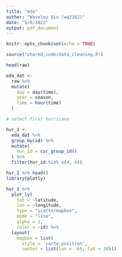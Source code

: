 ```yaml
---
title: "eda"
author: "Waveley Qiu (wq2162)"
date: "5/6/2022"
output: pdf_document
---
```


```r
knitr::opts_chunk$set(echo = TRUE)
```

```r
source("shared_code/data_cleaning.R")
```


```r
head(raw)

eda_dat <-
  raw %>%
  mutate(
    day = day(time),
    year = season,
    time = hour(time)
  )

# select first hurricane

hur_1 <- 
  eda_dat %>%
  group_by(id) %>%
  mutate(
    hur_id = cur_group_id()
  ) %>%
  filter(hur_id %in% c(4, 6))
```


```r
hur_1 %>% head()
library(plotly)

hur_1 %>% 
  plot_ly(
    lat = ~latitude, 
    lon = ~longitude, 
    type = "scattermapbox", 
    mode = "line", 
    alpha = 1,
    color = ~id) %>% 
  layout(
    mapbox = list(
      style = 'carto-positron',
      center = list(lon = -65, lat = 30)))
```


